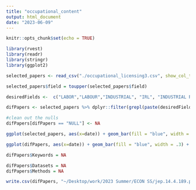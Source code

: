 ```yaml
---
title: "occupational_content"
output: html_document
date: "2023-06-09"
---
```


```r
knitr::opts_chunk$set(echo = TRUE)
```

```r
library(rvest)
library(readr)
library(stringr)
library(ggplot2)

```

```r
selected_papers <- read_csv("./occupational_licensing3.csv", show_col_types = FALSE, col_names = TRUE)

selected_papers$field = toupper(selected_papers$field)

```
```r
desiredFields <-  c("LABOR","LABOUR","INDUSTRIAL", "IRL", "INDUSTRIAL RELATIONS","ECONOMICS", "ECONOMIC", "SOCIOLOGY", "LABOR ECONOMICS", "LAW", "POLICY", "SOC")

difPapers <- selected_papers %>% dplyr::filter(grepl(paste(desiredFields, collapse = "|"), field))
```

```r
#clean out the nulls
difPapers[difPapers == "NULL"] <- NA

```


```r
ggplot(selected_papers, aes(x=date)) + geom_bar(fill = "blue", width = .3) + theme(text = element_text(size = 3)) 
```

```r
ggplot(difPapers, aes(x=date)) + geom_bar(fill = "blue", width = .3) + theme(text = element_text(size = 5)) 
```

```r
difPapers$Keywords = NA

difPapers$Datasets = NA
difPapers$Methods = NA
```

```r

write.csv(difPapers, "~/Desktop/work/2023 Summer/ECON SS/jep.14.4.189.pdf", row.names=FALSE)

```

